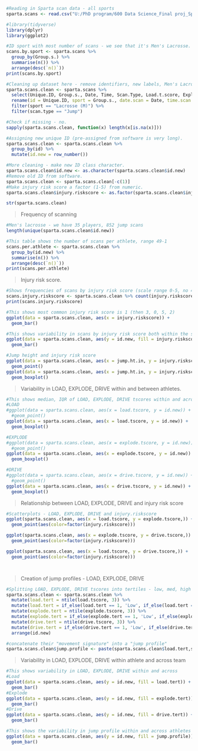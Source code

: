 


```r

#Reading in Sparta scan data - all sports
sparta.scans <- read.csv("U:/PhD program/600 Data Science_Final proj_Sparta/sparta_scan_summaries.csv", header = TRUE)

```


```r
#library(tidyverse)
library(dplyr)
library(ggplot2)

```

```r

#ID sport with most number of scans - we see that it's Men's Lacrosse.
scans.by.sport <- sparta.scans %>%
  group_by(Group.s.) %>%
  summarise(n()) %>%
  arrange(desc(`n()`))
print(scans.by.sport)

```


```r

#Cleaning up dataset here - remove identifiers, new labels, Men's Lacrosse only, Jump scan only.
sparta.scans.clean <- sparta.scans %>%
  select(Unique.ID, Group.s., Date, Time, Scan.Type, Load.t.score, Explode.t.score, Drive.t.score, Jump.height..in., Weight..lb., Injury.risk) %>%
  rename(id = Unique.ID, sport = Group.s., date.scan = Date, time.scan = Time, scan.type = Scan.Type, load.tscore = Load.t.score, explode.tscore = Explode.t.score, drive.tscore = Drive.t.score, jump.ht.in = Jump.height..in., jump.wt.lb = Weight..lb., injury.riskscore = Injury.risk) %>%
  filter(sport == "Lacrosse (M)") %>%
  filter(scan.type == "Jump")

#Check if missing - no.
sapply(sparta.scans.clean, function(x) length(x[is.na(x)]))

#Assigning new unique ID (pre-assigned from software is very long).
sparta.scans.clean <- sparta.scans.clean %>%
  group_by(id) %>%
  mutate(id.new = row_number())

#More cleaning - make new ID class character.
sparta.scans.clean$id.new <- as.character(sparta.scans.clean$id.new)
#Remove old ID from software.
sparta.scans.clean <- sparta.scans.clean[-c(1)]
#Make injury risk score a factor (1-5) from numeric.
sparta.scans.clean$injury.riskscore <- as.factor(sparta.scans.clean$injury.riskscore)

str(sparta.scans.clean)

```

>Frequency of scanning

```r

#Men's lacrosse - we have 35 players, 852 jump scans
length(unique(sparta.scans.clean$id.new))

#This table shows the number of scans per athlete, range 49-1
scans.per.athlete <- sparta.scans.clean %>%
  group_by(id.new) %>%
  summarise(n()) %>%
  arrange(desc(`n()`))
print(scans.per.athlete)

```

>Injury risk score.

```r


#Shows frequencies of scans by injury risk score (scale range 0-5, no 4)
scans.injury.riskscore <- sparta.scans.clean %>% count(injury.riskscore)
print(scans.injury.riskscore)

#This shows most common injury risk score is 1 (then 3, 0, 5, 2)
ggplot(data = sparta.scans.clean, aes(x = injury.riskscore)) +
  geom_bar()

#This shows variability in scans by injury risk score both within the same athlete and across the 35 M lacrosse athletes. 
ggplot(data = sparta.scans.clean, aes(y = id.new, fill = injury.riskscore)) +
  geom_bar()

#Jump height and injury risk score
ggplot(data = sparta.scans.clean, aes(x = jump.ht.in, y = injury.riskscore)) +
  geom_point()
ggplot(data = sparta.scans.clean, aes(x = jump.ht.in, y = injury.riskscore)) +
  geom_boxplot()

```

>Variability in LOAD, EXPLODE, DRIVE within and between athletes.

```r

#This shows median, IQR of LOAD, EXPLODE, DRIVE tscores within and across all M lacrosse athletes
#LOAD
#ggplot(data = sparta.scans.clean, aes(x = load.tscore, y = id.new)) +
  #geom_point()
ggplot(data = sparta.scans.clean, aes(x = load.tscore, y = id.new)) +
  geom_boxplot()

#EXPLODE
#ggplot(data = sparta.scans.clean, aes(x = explode.tscore, y = id.new)) +
  #geom_point()
ggplot(data = sparta.scans.clean, aes(x = explode.tscore, y = id.new)) +
  geom_boxplot()

#DRIVE
#ggplot(data = sparta.scans.clean, aes(x = drive.tscore, y = id.new)) +
  #geom_point()
ggplot(data = sparta.scans.clean, aes(x = drive.tscore, y = id.new)) +
  geom_boxplot()

```

>Relationship between LOAD, EXPLODE, DRIVE and injury risk score

```r

#Scatterplots - LOAD, EXPLODE, DRIVE and injury.riskscore
ggplot(sparta.scans.clean, aes(x = load.tscore, y = explode.tscore,)) +
  geom_point(aes(color=factor(injury.riskscore)))

ggplot(sparta.scans.clean, aes(x = explode.tscore, y = drive.tscore,)) +
  geom_point(aes(color=factor(injury.riskscore)))

ggplot(sparta.scans.clean, aes(x = load.tscore, y = drive.tscore,)) +
  geom_point(aes(color=factor(injury.riskscore)))




```

>Creation of jump profiles - LOAD, EXPLODE, DRIVE

```r

#Splitting LOAD, EXPLODE, DRIVE tscores into tertiles - low, med, high and added these columns to df
sparta.scans.clean <- sparta.scans.clean %>%
  mutate(load.tert = ntile(load.tscore, 3)) %>%
  mutate(load.tert = if_else(load.tert == 1, 'Low', if_else(load.tert == 2, 'Medium', 'High'))) %>%
  mutate(explode.tert = ntile(explode.tscore, 3)) %>%
  mutate(explode.tert = if_else(explode.tert == 1, 'Low', if_else(explode.tert == 2, 'Medium', 'High'))) %>%
  mutate(drive.tert = ntile(drive.tscore, 3)) %>%
  mutate(drive.tert = if_else(drive.tert == 1, 'Low', if_else(drive.tert == 2, 'Medium', 'High'))) %>%
  arrange(id.new)

#concatenate their "movement signature" into a "jump profile"
sparta.scans.clean$jump.profile <- paste(sparta.scans.clean$load.tert,sparta.scans.clean$explode.tert,sparta.scans.clean$drive.tert)

```

>Variability in LOAD, EXPLODE, DRIVE within athlete and across team

```r

#This shows variability in LOAD, EXPLODE, DRIVE within and across 
#Load
ggplot(data = sparta.scans.clean, aes(y = id.new, fill = load.tert)) +
  geom_bar()
#Explode
ggplot(data = sparta.scans.clean, aes(y = id.new, fill = explode.tert)) +
  geom_bar()
#Drive
ggplot(data = sparta.scans.clean, aes(y = id.new, fill = drive.tert)) +
  geom_bar()

```

```r

#This shows the variability in jump profile within and across athletes
ggplot(data = sparta.scans.clean, aes(y = id.new, fill = jump.profile)) +
  geom_bar()

```









